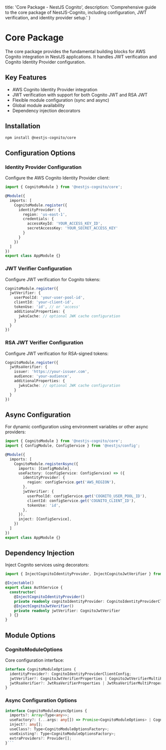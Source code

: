   title: 'Core Package - NestJS Cognito',
  description: 'Comprehensive guide to the core package of NestJS-Cognito, including configuration, JWT verification, and identity provider setup.'
}

# Core Package

The core package provides the fundamental building blocks for AWS Cognito integration in NestJS applications. It handles JWT verification and Cognito Identity Provider configuration.

## Key Features

- AWS Cognito Identity Provider integration
- JWT verification with support for both Cognito JWT and RSA JWT
- Flexible module configuration (sync and async)
- Global module availability
- Dependency injection decorators

## Installation

```bash
npm install @nestjs-cognito/core
```

## Configuration Options

### Identity Provider Configuration

Configure the AWS Cognito Identity Provider client:

```typescript
import { CognitoModule } from '@nestjs-cognito/core';

@Module({
  imports: [
    CognitoModule.register({
      identityProvider: {
        region: 'us-east-1',
        credentials: {
          accessKeyId: 'YOUR_ACCESS_KEY_ID',
          secretAccessKey: 'YOUR_SECRET_ACCESS_KEY'
        }
      }
    })
  ]
})
export class AppModule {}
```

### JWT Verifier Configuration

Configure JWT verification for Cognito tokens:

```typescript
CognitoModule.register({
  jwtVerifier: {
    userPoolId: 'your-user-pool-id',
    clientId: 'your-client-id',
    tokenUse: 'id', // or 'access'
    additionalProperties: {
      jwksCache: // optional JWK cache configuration
    }
  }
})
```

### RSA JWT Verifier Configuration

Configure JWT verification for RSA-signed tokens:

```typescript
CognitoModule.register({
  jwtRsaVerifier: {
    issuer: 'https://your-issuer.com',
    audience: 'your-audience',
    additionalProperties: {
      jwksCache: // optional JWK cache configuration
    }
  }
})
```

## Async Configuration

For dynamic configuration using environment variables or other async providers:

```typescript
import { CognitoModule } from '@nestjs-cognito/core';
import { ConfigModule, ConfigService } from '@nestjs/config';

@Module({
  imports: [
    CognitoModule.registerAsync({
      imports: [ConfigModule],
      useFactory: (configService: ConfigService) => ({
        identityProvider: {
          region: configService.get('AWS_REGION'),
        },
        jwtVerifier: {
          userPoolId: configService.get('COGNITO_USER_POOL_ID'),
          clientId: configService.get('COGNITO_CLIENT_ID'),
          tokenUse: 'id',
        },
      }),
      inject: [ConfigService],
    })
  ]
})
export class AppModule {}
```

## Dependency Injection

Inject Cognito services using decorators:

```typescript
import { InjectCognitoIdentityProvider, InjectCognitoJwtVerifier } from '@nestjs-cognito/core';

@Injectable()
export class AuthService {
  constructor(
    @InjectCognitoIdentityProvider()
    private readonly cognitoIdentityProvider: CognitoIdentityProviderClient,
    @InjectCognitoJwtVerifier()
    private readonly jwtVerifier: CognitoJwtVerifier
  ) {}
}
```

## Module Options

### CognitoModuleOptions

Core configuration interface:

```typescript
interface CognitoModuleOptions {
  identityProvider?: CognitoIdentityProviderClientConfig;
  jwtVerifier?: CognitoJwtVerifierProperties | CognitoJwtVerifierMultiProperties[];
  jwtRsaVerifier?: JwtRsaVerifierProperties | JwtRsaVerifierMultiProperties[];
}
```

### Async Configuration Options

```typescript
interface CognitoModuleAsyncOptions {
  imports?: Array<Type<any>>;
  useFactory?: (...args: any[]) => Promise<CognitoModuleOptions> | CognitoModuleOptions;
  inject?: any[];
  useClass?: Type<CognitoModuleOptionsFactory>;
  useExisting?: Type<CognitoModuleOptionsFactory>;
  extraProviders?: Provider[];
}```
